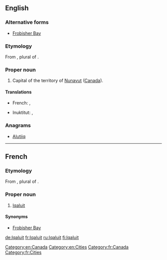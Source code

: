 ==English==
{{wikipedia}}

===Alternative forms===
* [[Frobisher Bay]] {{qualifier|former name}}

===Etymology===
From {{etyl|ike|en}} {{term|ᐃᖃᓗᐃᑦ||place of fish|lang=ike}}, plural of {{term|ᐃᖃᓗᒃ||fish|tr=[[iqaluk]]|lang=ike}}.

===Proper noun===
{{en-proper noun}}

# Capital of the territory of [[Nunavut]] ([[Canada]]).

====Translations====
{{trans-top|capital of Nunavut}}
* French: {{t+|fr|Iqaluit}}, {{t|fr|Frobisher Bay}}
{{trans-mid}}
* Inuktitut: {{t|iu|ᐃᖃᓗᐃᑦ}}, {{t|iu|Iqaluit}}
{{trans-bottom}}

===Anagrams===
* [[Alutiiq#English|Alutiiq]]

[[Category:en:Canada]]
[[Category:en:Cities]]

----
==French==

===Etymology===
From {{etyl|ike|fr}} {{term|ᐃᖃᓗᐃᑦ||place of fish|lang=ike}}, plural of {{term|ᐃᖃᓗᒃ||fish|tr=[[iqaluk]]|lang=ike}}.
===Proper noun===
{{fr-proper noun}}

# [[#English|Iqaluit]] {{gloss|Capital of the territory of [[Nunavut]] ([[Canada]]).}}

====Synonyms====
* [[Frobisher Bay]] {{qualifier|former name}}

[[Category:fr:Canada]]
[[Category:fr:Cities]]

[[de:Iqaluit]]
[[fr:Iqaluit]]
[[ru:Iqaluit]]
[[fi:Iqaluit]]